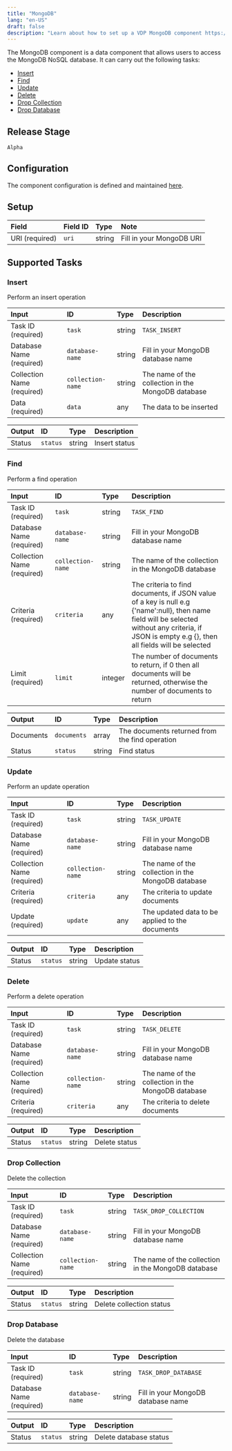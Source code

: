 ```yaml
---
title: "MongoDB"
lang: "en-US"
draft: false
description: "Learn about how to set up a VDP MongoDB component https://github.com/instill-ai/instill-core"
---
```


The MongoDB component is a data component that allows users to access the MongoDB NoSQL database.
It can carry out the following tasks:

- [Insert](#insert)
- [Find](#find)
- [Update](#update)
- [Delete](#delete)
- [Drop Collection](#drop-collection)
- [Drop Database](#drop-database)



## Release Stage

`Alpha`



## Configuration

The component configuration is defined and maintained [here](https://github.com/instill-ai/component/blob/main/data/mongodb/v0/config/definition.json).




## Setup


| Field | Field ID | Type | Note |
| :--- | :--- | :--- | :--- |
| URI (required) | `uri` | string | Fill in your MongoDB URI |




## Supported Tasks

### Insert

Perform an insert operation


| Input | ID | Type | Description |
| :--- | :--- | :--- | :--- |
| Task ID (required) | `task` | string | `TASK_INSERT` |
| Database Name (required) | `database-name` | string | Fill in your MongoDB database name |
| Collection Name (required) | `collection-name` | string | The name of the collection in the MongoDB database |
| Data (required) | `data` | any | The data to be inserted |



| Output | ID | Type | Description |
| :--- | :--- | :--- | :--- |
| Status | `status` | string | Insert status |






### Find

Perform a find operation


| Input | ID | Type | Description |
| :--- | :--- | :--- | :--- |
| Task ID (required) | `task` | string | `TASK_FIND` |
| Database Name (required) | `database-name` | string | Fill in your MongoDB database name |
| Collection Name (required) | `collection-name` | string | The name of the collection in the MongoDB database |
| Criteria (required) | `criteria` | any | The criteria to find documents, if JSON value of a key is null e.g \{'name':null\}, then name field will be selected without any criteria, if JSON is empty e.g \{\}, then all fields will be selected |
| Limit (required) | `limit` | integer | The number of documents to return, if 0 then all documents will be returned, otherwise the number of documents to return |



| Output | ID | Type | Description |
| :--- | :--- | :--- | :--- |
| Documents | `documents` | array | The documents returned from the find operation |
| Status | `status` | string | Find status |






### Update

Perform an update operation


| Input | ID | Type | Description |
| :--- | :--- | :--- | :--- |
| Task ID (required) | `task` | string | `TASK_UPDATE` |
| Database Name (required) | `database-name` | string | Fill in your MongoDB database name |
| Collection Name (required) | `collection-name` | string | The name of the collection in the MongoDB database |
| Criteria (required) | `criteria` | any | The criteria to update documents |
| Update (required) | `update` | any | The updated data to be applied to the documents |



| Output | ID | Type | Description |
| :--- | :--- | :--- | :--- |
| Status | `status` | string | Update status |






### Delete

Perform a delete operation


| Input | ID | Type | Description |
| :--- | :--- | :--- | :--- |
| Task ID (required) | `task` | string | `TASK_DELETE` |
| Database Name (required) | `database-name` | string | Fill in your MongoDB database name |
| Collection Name (required) | `collection-name` | string | The name of the collection in the MongoDB database |
| Criteria (required) | `criteria` | any | The criteria to delete documents |



| Output | ID | Type | Description |
| :--- | :--- | :--- | :--- |
| Status | `status` | string | Delete status |






### Drop Collection

Delete the collection


| Input | ID | Type | Description |
| :--- | :--- | :--- | :--- |
| Task ID (required) | `task` | string | `TASK_DROP_COLLECTION` |
| Database Name (required) | `database-name` | string | Fill in your MongoDB database name |
| Collection Name (required) | `collection-name` | string | The name of the collection in the MongoDB database |



| Output | ID | Type | Description |
| :--- | :--- | :--- | :--- |
| Status | `status` | string | Delete collection status |






### Drop Database

Delete the database


| Input | ID | Type | Description |
| :--- | :--- | :--- | :--- |
| Task ID (required) | `task` | string | `TASK_DROP_DATABASE` |
| Database Name (required) | `database-name` | string | Fill in your MongoDB database name |



| Output | ID | Type | Description |
| :--- | :--- | :--- | :--- |
| Status | `status` | string | Delete database status |







